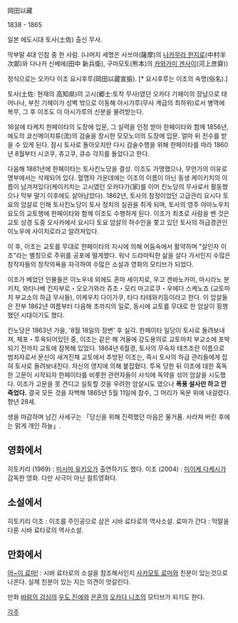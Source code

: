 岡田以藏

1838 - 1865

일본 에도시대 토사(土佐) 출신 무사.

막부말 4대 인참 중 한 사람.
(나머지 세명은 사쓰마(薩摩)의 [[나카무라 한지로]](中村半次郞)와 다나카 신베에(田中 新兵衛), 구마모토(熊本)의 [[카와가미 겐사이]](河上彦齋))

정식으로는 오카다 이조 요시후루(岡田以蔵宣振). [* 요시후루는 이조의 속명(俗名).]

토사(土佐: 현재의 高知県)의 고시(郷士:토착 무사)였던 오카다 기헤이의 장남으로 태어나나, 부친 기헤이가 성벽 밖으로 이동해 아시가루(무사 계급의 최하위)로서 병역에 복무, 그 후 이조도 이 아시가루의 신분을 물려받는다. 

16살에 타케치 한페이타의 도장에 입문, 그 실력을 인정 받아 한페이타와 함께 1856년, 에도의 쿄신메이치류(流)의 검술을 창시한 모모노이의 도장에 입문. 얼마 뒤 전수를 받을 수 있게 된다. 잠시 토사로 돌아오지만 다시 검술수행을 위해 한페이타를 따라 1860년 8월부터 시코쿠, 츄고쿠, 큐슈 각지를 돌았다고 한다. 

다음해 1861년에 한페이타는 토사킨노당을 결성. 이조도 가맹했으나, 무언가의 이유로 명부에서는 삭제되어 있다. 혈맹자 가운데에는 이조의 이름이 아닌 동생 케이키치의 이름이 남겨져있다(케이키치는 고시였던 오카다가(家)를 이어 킨노당의 무사로서 활동했으나 막부 말기 이후에도 살아남았다). 1862년, 토사의 참정이었던 고급관리 요시다 토요의 암살로 인해 토사킨노당이 토사 정치의 실권을 쥐게 되며, 토사의 영주 야마노우치 요도의 교토행에 한페이타와 함께 이조도 수행하게 된다. 이조가 최초로 사람을 벤 것은 교토 상경 도중 오사카에서 요시다 토요 암살의 하수인을 쫓고 있던 토사의 하급경관인 이노우에 사이치로라고 알려져있다.

이 후, 이조는 교토를 무대로 한페이타의 지시에 의해 어둠속에서 활약하며 "살인자 이조"라는 별칭으로 주위를 공포에 떨게했다. 워낙 드라마틱한 삶을 살다 가서인지 수많은 창작자들의 창작의욕을 자극하여 수많은 소설과 영화의 모티브가 되었다.

이조가 베었던 인물들은 이노우네 외에도 혼마 세이치로, 우고 겐바노카미, 마시라노 분키치, 와타나베 킨자부로・오오가와라 쥬조・모리 마고로쿠・우에다 스케노죠 (교토마치 부교소의 하급 무사들), 이케우치 다이가쿠, 타다 타테와키등이라고 한다. 이 암살들은 전부 1862년 여름부터 다음해 초까지의 일로, 동시에 교토를 무대로 한 암살이 횡행했던 시대이기도 했다.

킨노당은 1863년 가을, '8월 18일의 정변' 후 실각. 한페이타 일당이 토사로 돌려보내져, 체포・투옥되어있던 중, 이조는 같은 해 겨울에 강도용의로 교토마치 부교소에 포박되기 전까지 교토에 잠복해 있었다. 1864년 6월경, 토사의 무숙자 테츠조란 이름으로 범죄자로서 문신이 새겨진채 교토에서 추방된 이조는, 즉시 토사의 하급 관리들에게 잡혀 토사로 돌려보내진다. 자신의 영지에 의해 붙잡혔다. 투옥 당한 뒤 이조에 대한 혹독한 고문이 시작되자 한페이타를 비롯한 관련자들이 사식에 독약을 섞어 암살을 시도했다. 이조가 고문을 못 견디고 실토할 것을 우려한 암살시도 였으나 '''폭풍 설사만 하고 안 죽었다.''' 결국 모든 것을 자백해 1865년 5월 11일에 참수, 그 머리가 옥문 위에 내걸렸다. 향년 28세.

생을 마감하며 남긴 사세구는 「당신을 위해 진력했던 마음은 물거품. 사라져 버린 후에는 맑게 개인 하늘」.

== 영화에서 ==

히토키리 (1969) : [[미시마 유키오]]가 출연하기도 했다.
이조 (2004) : [[미이케 다케시]]가 감독한 영화. 다만 사극이 아닌 컬트영화다.

== 소설에서 ==

히토키리 이조 : 이조를 주인공으로 삼은 시바 료타로의 역사소설.
료마가 간다 : 막말을 다룬 시바 료타로의 역사소설. 

== 만화에서 == 

[[어~이 료마!]] : 시바 료타로의 소설을 참조해서인지 [[사카모토 료마]]와 친분이 있는것으로 나온다. 실제 친분이 있는 지는 의견이 엇갈린다.

만화 [[바람의 검심]]의 [[우도 진에]]와 [[은혼]]의 [[오카다 니조]]의 모티브가 되기도 한다.


[[각주]]
